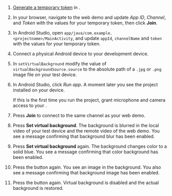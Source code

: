 <PlatformWrapper platform='android'>

1. [Generate a temporary token](../get-started/manage-agora-account#generate-a-temporary-token) in <Vg k="CONSOLE" /> .

2. In your browser, navigate to the <Link target="_blank" to="{{Global.DEMO_BASIC_VIDEO_CALL_URL}}"><Vg k="COMPANY" /> web demo</Link> and update _App ID_, _Channel_, and _Token_ with the values for your temporary token, then click **Join**.

1. In Android Studio, open `app/java/com.example.<projectname>/MainActivity`, and update `appId`, `channelName` and `token` with the values for your temporary token.

1. Connect a physical Android device to your development device.

1. In `setVirtualBackground` modify the value of `virtualBackgroundSource.source` to the absolute path of a `.jpg` or `.png` image file on your test device.

1. In Android Studio, click *Run app*. A moment later you see the project installed on your device.

    If this is the first time you run the project, grant microphone and camera access to your <Vpl k="CLIENT" />.

1. Press **Join** to connect to the same channel as your web demo.

1. Press **Set virtual background**. The background is blurred in the local video of your test device and the remote video of the web demo. You see a message confirming that background blur has been enabled.

1. Press **Set virtual background** again. The background changes color to a solid blue. You see a message confirming that color background has been enabled.

1. Press the button again. You see an image in the background. You also see a message confirming that background image has been enabled.

1. Press the button again. Virtual background is disabled and the actual background is restored.

</PlatformWrapper>